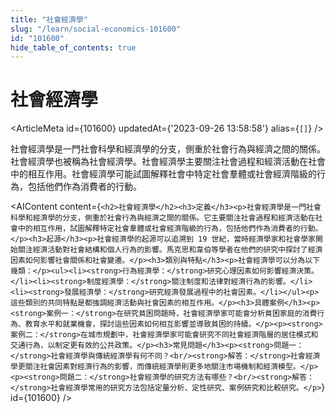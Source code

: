 ```yaml
---
title: "社會經濟學"
slug: "/learn/social-economics-101600"
id: "101600"
hide_table_of_contents: true
---
```



# 社會經濟學

<ArticleMeta id={101600} updatedAt={'2023-09-26 13:58:58'} alias={`[]`} />
<div className='border-solid border-b border-t-0 my-4 border-[var(--ifm-color-gray-300)]' />

社會經濟學是一門社會科學和經濟學的分支，側重於社會行為與經濟之間的關係。社會經濟學也被稱為社會經濟學。社會經濟學主要關注社會過程和經濟活動在社會中的相互作用。社會經濟學可能試圖解釋社會中特定社會羣體或社會經濟階級的行為，包括他們作為消費者的行動。

<AIContent content={`<h2>社會經濟學</h2><h3>定義</h3><p>社會經濟學是一門社會科學和經濟學的分支，側重於社會行為與經濟之間的關係。它主要關注社會過程和經濟活動在社會中的相互作用，試圖解釋特定社會羣體或社會經濟階級的行為，包括他們作為消費者的行動。</p><h3>起源</h3><p>社會經濟學的起源可以追溯到 19 世紀，當時經濟學家和社會學家開始關注經濟活動對社會結構和個人行為的影響。馬克思和韋伯等學者在他們的研究中探討了經濟因素如何影響社會關係和社會變遷。</p><h3>類別與特點</h3><p>社會經濟學可以分為以下幾類：</p><ul><li><strong>行為經濟學：</strong>研究心理因素如何影響經濟決策。</li><li><strong>制度經濟學：</strong>關注制度和法律對經濟行為的影響。</li><li><strong>發展經濟學：</strong>研究經濟發展過程中的社會因素。</li></ul><p>這些類別的共同特點是都強調經濟活動與社會因素的相互作用。</p><h3>具體案例</h3><p><strong>案例一：</strong>在研究貧困問題時，社會經濟學家可能會分析貧困家庭的消費行為、教育水平和就業機會，探討這些因素如何相互影響並導致貧困的持續。</p><p><strong>案例二：</strong>在城市規劃中，社會經濟學家可能會研究不同社會經濟階層的居住模式和交通行為，以制定更有效的公共政策。</p><h3>常見問題</h3><p><strong>問題一：</strong>社會經濟學與傳統經濟學有何不同？<br/><strong>解答：</strong>社會經濟學更關注社會因素對經濟行為的影響，而傳統經濟學則更多地關注市場機制和經濟模型。</p><p><strong>問題二：</strong>社會經濟學的研究方法有哪些？<br/><strong>解答：</strong>社會經濟學常用的研究方法包括定量分析、定性研究、案例研究和比較研究。</p>`} id={101600} />
